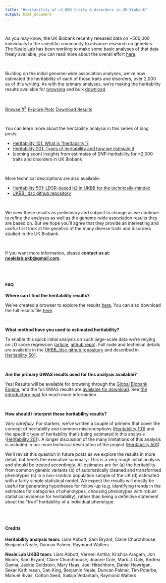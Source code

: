 ```yaml
---
title: "Heritability of >2,000 traits & disorders in UK Biobank"
output: html_document
---
```


<br>

<div class="well">

As you may know, the UK Biobank recently released data on ~500,000 individuals to the scientific community to advance research on genetics. The [Neale Lab](http://nealelab.is) has been working to make some basic analyses of that data freely available; you can read more about the overall effort [here](http://www.nealelab.is/blog/2017/7/19/rapid-gwas-of-thousands-of-phenotypes-for-370000-samples-in-the-uk-biobank).

<br>

Building on the initial genome-wide association analyses, we’ve now estimated the heritability of each of those traits and disorders, over 2,000 as of this writing. As with the primary analyses, we’re making the heritability results available for [browsing](h2_browser.html) and bulk <a href="https://www.dropbox.com/sh/g28ee03vy4hvqw5/AADAkDbSFHsYE8bme1Jjeekca/ldsc_results?dl=0" onclick="trackOutboundLink('https://www.dropbox.com/sh/g28ee03vy4hvqw5/AADAkDbSFHsYE8bme1Jjeekca/ldsc_results?dl=0'); return false;">download</a>. 

<br>

<a href="h2_browser.html" class="btn btn-primary btn-lg">Browse  $h^2$</a>
<a href="plots_home.html" class="btn btn-primary btn-lg">Explore Plots</a>
<a href="https://www.dropbox.com/sh/g28ee03vy4hvqw5/AADAkDbSFHsYE8bme1Jjeekca/ldsc_results?dl=0"  class="btn btn-primary btn-lg" onclick="trackOutboundLink('https://www.dropbox.com/sh/g28ee03vy4hvqw5/AADAkDbSFHsYE8bme1Jjeekca/ldsc_results?dl=0'); return false;">Download Results</a>

<br>

You can learn more about the heritability analysis in this series of blog posts:

* [Heritability 101: What is “heritability”?](http://www.nealelab.is/blog/2017/9/13/heritability-101-what-is-heritability)
* [Heritability 201: Types of heritability and how we estimate it](http://www.nealelab.is/blog/2017/9/13/heritability-201-types-of-heritability-and-how-we-estimate-it)
* (coming soon) Insights from estimates of SNP-heritability for >2,000 traits and disorders in UK Biobank

<br>

More technical descriptions are also available:

* [Heritability 501: LDSR-based h2 in UKBB for the technically-minded](http://www.nealelab.is/blog/2017/9/14/heritability-501-ldsr-based-h2-in-ukbb-for-the-technically-minded)
* [UKBB_ldsc github repository](https://github.com/Nealelab/UKBB_ldsc)

<br>

We view these results as preliminary and subject to change as we continue to refine the analyses as well as the genome-wide association results they are based on. But we hope you’ll agree that they provide an interesting and useful first look at the genetics of the many diverse traits and disorders studied in the UK Biobank.

<br>

If you want more information, please **contact us at: <nealelab.ukb@gmail.com>.**

</div>

<br>
<br>

<div class="well">

#### FAQ

**Where can I find the heritability results?**

We’ve created a browser to explore the results [here](h2_browser.html). You can also download the full results file <a href="https://www.dropbox.com/sh/g28ee03vy4hvqw5/AADAkDbSFHsYE8bme1Jjeekca/ldsc_results?dl=0" onclick="trackOutboundLink('https://www.dropbox.com/sh/g28ee03vy4hvqw5/AADAkDbSFHsYE8bme1Jjeekca/ldsc_results?dl=0'); return false;">here</a>.

<br>

**What method have you used to estimated heritability?**

To enable this quick initial analysis on such large-scale data we’re relying on LD score regression ([article](https://www.ncbi.nlm.nih.gov/pmc/articles/PMC4495769/), [github repo](https://github.com/bulik/ldsc)). Full code and technical details are available in the [UKBB_ldsc github repository](https://github.com/Nealelab/UKBB_ldsc) and described in [Heritability 501](http://www.nealelab.is/blog/2017/9/14/heritability-501-ldsr-based-h2-in-ukbb-for-the-technically-minded).

<br>

**Are the primary GWAS results used for this analysis available? **

Yes! Results will be available for browsing through the [Global Biobank Engine](https://biobankengine.stanford.edu/), and the full GWAS results are [available for download](https://sites.google.com/broadinstitute.org/ukbbgwasresults/). See [the introductory post](http://www.nealelab.is/blog/2017/7/19/rapid-gwas-of-thousands-of-phenotypes-for-370000-samples-in-the-uk-biobank) for much more information. 

<br>

**How should I interpret these heritability results?**

*Very carefully.* For starters, we’ve written a couple of primers that cover the concept of heritability and common misconceptions ([Heritability 101](http://www.nealelab.is/blog/2017/9/13/heritability-101-what-is-heritability)) and the specific type of heritability that’s being estimated in this analysis ([Heritability 201](http://www.nealelab.is/blog/2017/9/13/heritability-201-types-of-heritability-and-how-we-estimate-it)). A longer discussion of the many limitations of this analysis is included in our more technical description of the project ([Heritability 501](http://www.nealelab.is/blog/2017/9/14/heritability-501-ldsr-based-h2-in-ukbb-for-the-technically-minded)).

We’ll revisit this question in future posts as we explore the results in more detail, but here’s the executive summary: This is a very rough initial analysis and should be treated accordingly. All estimates are for (a) the heritability from common genetic variants (b) of automatically cleaned and transformed phenotypes (c) in a non-random population sample of the UK (d) estimated with a fairly simple statistical model. We expect the results will mostly be useful for generating hypotheses for follow-up (e.g. identifying trends in the estimates for categories of phenotypes, choosing phenotypes with robust statistical evidence for heritability), rather than being a definitive statement about the “true” heritability of a individual phenotype. 

</div>

<br>
<br>

<div class="well">

#### Credits

**Heritability analysis team:**
Liam Abbott,
Sam Bryant,
Claire Churchhouse,
Benjamin Neale,
Duncan Palmer,
Raymond Walters

**Neale Lab UKBB team:**
Liam Abbott,
Verneri Anttila,
Krishna Aragam,
Jon Bloom,
Sam Bryant,
Claire Churchhouse,
Joanne Cole,
Mark J. Daly,
Andrea Ganna,
Jackie Goldstein,
Mary Haas,
Joel Hirschhorn,
Daniel Howrigan,
Sekar Kathiresan,
Dan King,
Benjamin Neale,
Duncan Palmer,
Tim Poterba,
Manuel Rivas,
Cotton Seed,
Sailaja Vedantam,
Raymond Walters

</div>
